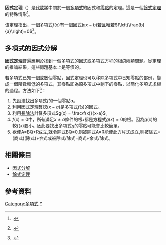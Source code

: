 {{expand|time=2011-04-24T07:17:43+00:00}}
'''因式定理'''（{{lang-en|Factor theorem}}）是[[代数学|代数学]]中關於一個[[多項式|多項式]]的因式和[[零點|零點]]的定理。這是一個[[餘式定理|餘式定理]]的特殊情形<ref>{{citation|first=Michael|last=Sullivan|title=Algebra and Trigonometry|page=381|publisher=Prentice Hall|year=1996|isbn=0-13-370149-2}}.</ref>。

该定理指出，一個多項式<math>f(x)</math>有一個因式<math>(ax - b)</math>[[若且唯若|若且唯若]]<math>f\left(\frac{b}{a}\right)=0</math><ref>{{citation|first1=V K|last1=Sehgal|first2=Sonal|last2=Gupta|title=Longman ICSE Mathematics Class 10|page=119|publisher=Dorling Kindersley (India)|isbn=978-81-317-2816-1}}.</ref>。

== 多項式的因式分解 ==
'''因式定理'''普遍應用於找到一個多項式的因式或多項式方程的根的兩類問題。從定理的推論結果，這些問題基本上是等價的。

若多項式已知一個或數個零點，因式定理也可以移除多項式中已知零點的部份，變成一個階數較低的多項式，其零點即為原多項式中剩下的零點，以簡化多項式求根的過程。方法如下<ref>{{citation|first=R. K.|last=Bansal|title=Comprehensive Mathematics IX|page=142|publisher=Laxmi Publications|isbn=81-7008-629-9}}.</ref>：
# 先設法找出多項式<math>f</math>的一個零點<math>a</math>。
# 利用因式定理確認<math>(x-a)</math>是多項式<math>f(x)</math>的因式。
# 利用[[長除法|長除法]]計算多項式<math> g(x) = \frac{f(x)}{x-a} </math>。
# <math>f(x)=0</math>中，所有滿足<math>x \neq a</math>條件的根<math>x</math>都是方程式<math>g(x)=0</math>的根。因為<math>g(x)</math>的{{link-en|多項式階數|Degree of a polynomial}}較<math>f(x)</math>要小。因此要找出多項式<math>g</math>的零點可能會比較簡單。
# 欲使A=BQ+R成立,就令除式BQ=0,则被除式A=R能使此方程式成立,则被除式=(商式)(除式)+余式或被除式/除式=商式+余式/除式。

== 相關條目 ==
* [[因式分解|因式分解]]
* [[餘式定理|餘式定理]]

== 參考資料 ==
{{reflist}}

{{Basic identity}}

[[Category:多項式|Category:多項式]]
[[Category:代数定理|Y]]